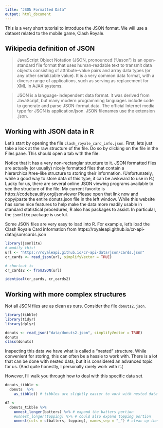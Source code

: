```yaml
---
title: "JSON Formatted Data"
output: html_document
---
```


This is a very short tutorial to introduce the JSON format. We will use a dataset related to the mobile game, Clash Royale.

## Wikipedia definition of JSON
> JavaScript Object Notation (JSON, pronounced ("Jason") is an open-standard file format that uses human-readable text to transmit data objects consisting of attribute–value pairs and array data types (or any other serializable value). It is a very common data format, with a diverse range of applications, such as serving as replacement for XML in AJAX systems.

> JSON is a language-independent data format. It was derived from JavaScript, but many modern programming languages include code to generate and parse JSON-format data. The official Internet media type for JSON is application/json. JSON filenames use the extension .json.

## Working with JSON data in R

Let's start by opening the file ``clash_royale_card_info.json``. First, lets just take a look at the raw structure of the file. Do so by clicking on the file in the Files pane. This should open a tab with the file.

Notice that it has a very non-rectanglar structure to it. JSON formatted files are actually (or usually) nicely formatted files that contain a hierarchical/tree-like structure to storing their information. (Unfortunately, while a good way to store data of this type, it can be awkward to use in R.) Lucky for us, there are several online JSON viewing programs available to see the structure of the file. My current favorite is https://codebeautify.org/jsonviewer Please open that link now and copy/paste the entire donuts.json file in the left window. While this website has some nice features to help make the data more readily usable in standard statistical procedures, R also has packages to assist. In particular, the ``jsonlite`` package is useful. 

Some JSON files are very easy to load into R. For example, let's load the Clash Royale Card information from https://royaleapi.github.io/cr-api-data/json/cards.json 

```r
library(jsonlite)
# modify this!
url <- "https://royaleapi.github.io/cr-api-data/json/cards.json"
cr_cards <- read_json(url, simplifyVector = TRUE)

# shortcut is 
cr_cards2 <- fromJSON(url)

identical(cr_cards, cr_cards2)
```

## Working with more complex structures

Not all JSON files are as clean as ours. Consider the file `donuts2.json`.

```r
library(tibble)
library(tidyr)
library(dplyr)

donuts <- read_json("data/donuts2.json", simplifyVector = TRUE)
donuts
class(donuts)
```

Inspecting this data we have what is called a "nested" structure. While convenient for storing, this can often be a hassle to work with. There is a lot that can be done with nested data, but it is considered an advanced topic for us. (And quite honestly, I personally rarely work with it.)

However, I'll walk you through how to deal with this specific data set.

```r
donuts_tibble <- 
  donuts  %>%  
    as_tibble() # tibbles are slightly easier to work with nested data than data frames are

d2 <-
  donuts_tibble %>%
    unnest_longer(batters) %>% # expand the batters portion
    #unnest_longer(topping) %>% # could also expand topping portion
    unnest(cols = c(batters, topping), names_sep = "_") # clean up the unnested columns and fix their names


```





